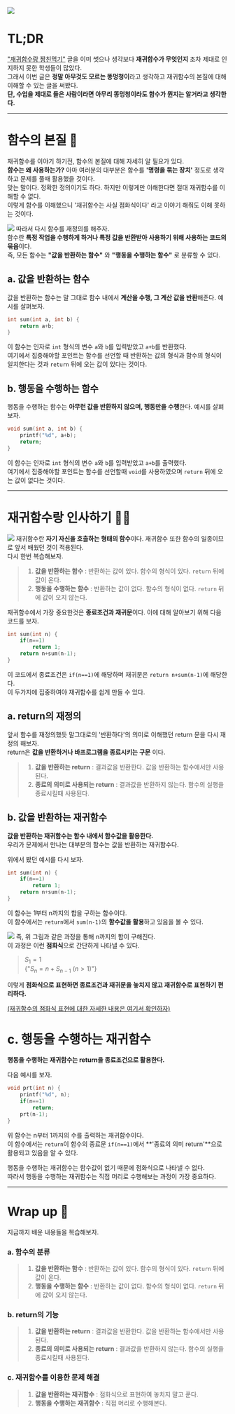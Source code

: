 
![](https://media2.giphy.com/media/IpeYSEZshTefe/giphy.gif?cid=ecf05e4778m6kru4sp8blcgdaxbodrs2zdh1am56yjvc4ypn&rid=giphy.gif&ct=g)

# TL;DR
["재귀함수랑 짱친먹기"](/jaegui) 글을 이미 썻으나 생각보다 **재귀함수가 무엇인지** 조차 제대로 인지하지 못한 학생들이 많았다.  
그래서 이번 글은 **정말 아무것도 모르는 똥멍청이**라고 생각하고 재귀함수의 본질에 대해 이해할 수 있는 글을 써봤다.  
**단, 수업을 제대로 들은 사람이라면 아무리 똥멍청이라도 함수가 뭔지는 알거라고 생각한다.**

---

# 함수의 본질 🧠
재귀함수를 이야기 하기전, 함수의 본질에 대해 자세히 알 필요가 있다.  
**함수는 왜 사용하는가?** 아마 여러분의 대부분은 함수를 **'명령을 묶는 장치'** 정도로 생각하고 문제를 풀때 활용했을 것이다.  
맞는 말이다. 정확한 정의이기도 하다. 하지만 이렇게만 이해한다면 절대 재귀함수를 이해할 수 없다.  
이렇게 함수를 이해했으니 '재귀함수는 사실 점화식이다' 라고 이야기 해줘도 이해 못하는 것이다.

![](./images/function.png)
따라서 다시 함수를 재정의를 해주자.  
함수란 **특정 작업을 수행하게 하거나 특정 값을 반환받아 사용하기 위해 사용하는 코드의 묶음**이다.  
즉, 모든 함수는 **"값을 반환하는 함수"** 와 **"행동을 수행하는 함수"** 로 분류할 수 있다.  

## a. 값을 반환하는 함수
값을 반환하는 함수는 말 그대로 함수 내에서 **계산을 수행, 그 계산 값을 반환**해준다. 예시를 살펴보자.
```c
int sum(int a, int b) {
    return a+b;
}
```
이 함수는 인자로 `int` 형식의 변수 `a`와 `b`를 입력받았고 `a+b`를 반환했다.  
여기에서 집중해야할 포인트는 함수를 선언할 때 반환하는 값의 형식과 함수의 형식이 일치한다는 것과 `return` 뒤에 오는 값이 있다는 것이다.

## b. 행동을 수행하는 함수
행동을 수행하는 함수는 **아무런 값을 반환하지 않으며, 행동만을 수행**한다. 예시를 살펴보자.
```c
void sum(int a, int b) {
    printf("%d", a+b);
    return;
}
```
이 함수는 인자로 `int` 형식의 변수 `a`와 `b`를 입력받았고 `a+b`를 출력했다.  
여기에서 집중해야할 포인트는 함수를 선언할때 `void`를 사용하였으며 `return` 뒤에 오는 값이 없다는 것이다.  

---

# 재귀함수랑 인사하기 👋🏻
![](https://pbs.twimg.com/media/Ee9692iUYAENVo0.jpg)
재귀함수란 **자기 자신을 호출하는 형태의 함수**이다. 재귀함수 또한 함수의 일종이므로 앞서 배웠던 것이 적용된다.  
다시 한번 복습해보자.
>1. **값을 반환하는 함수** : 반환하는 값이 있다. 함수의 형식이 있다. `return` 뒤에 값이 온다.
>2. **행동을 수행하는 함수** : 반환하는 값이 없다. 함수의 형식이 없다. `return` 뒤에 값이 오지 않는다.

재귀함수에서 가장 중요한것은 **종료조건과 재귀문**이다. 이에 대해 알아보기 위해 다음 코드를 보자.
```c
int sum(int n) {
    if(n==1)
        return 1;
    return n+sum(n-1);
}
```
이 코드에서 종료조건은 `if(n==1)`에 해당하며 재귀문은 `return n+sum(n-1)`에 해당한다.  
이 두가지에 집중하여야 재귀함수를 쉽게 만들 수 있다.  

## a. return의 재정의
앞서 함수를 재정의했듯 말그대로의 '반환하다'의 의미로 이해했던 return 문을 다시 재정의 해보자.  
return은 **값을 반환하거나 바프로그램을 종료시키는 구문** 이다.
>1. **값을 반환하는 return** : 결과값을 반환한다. 값을 반환하는 함수에서만 사용된다.
>2. **종료의 의미로 사용되는 return** : 결과값을 반환하지 않는다. 함수의 실행을 종료시킬때 사용된다.

## b. 값을 반환하는 재귀함수
**값을 반환하는 재귀함수는 함수 내에서 함수값을 활용한다.**  
우리가 문제에서 만나는 대부분의 함수는 값을 반환하는 재귀함수다.  

위에서 봤던 예시를 다시 보자.
```c
int sum(int n) {
    if(n==1)
        return 1;
    return n+sum(n-1);
}
```
이 함수는 1부터 n까지의 합을 구하는 함수이다.  
이 함수에서는 `return`에서 `sum(n-1)`의 **함수값을 활용**하고 있음을 볼 수 있다.

![](./images/function2.png)
즉, 위 그림과 같은 과정을 통해 n까지의 함이 구해진다.  
이 과정은 이런 **점화식**으로 간단하게 나타낼 수 있다.  
><Latex>$S_1=1$</Latex>  
><Latex>{"$S_n=n+S_{n-1}$ $(n>1)$"}</Latex>  

이렇게 **점화식으로 표현하면 종료조건과 재귀문을 놓치지 않고 재귀함수로 표현하기 편리하다.**

[(재귀함수의 점화식 표현에 대한 자세한 내용은 여기서 확인하자)](/jaegui)


# c. 행동을 수행하는 재귀함수
**행동을 수행하는 재귀함수는 return을 종료조건으로 활용한다.**

다음 예시를 보자.  
```c
void prt(int n) {
    printf("%d", n);
    if(n==1)
        return;
    prt(n-1);
}
```
위 함수는 n부터 1까지의 수를 출력하는 재귀함수이다.  
이 함수에서는 `return`이 함수의 종료문 `if(n==1)`에서 **'종료의 의미 return'**으로 활용되고 있음을 알 수 있다.

행동을 수행하는 재귀함수는 함수값이 없기 때문에 점화식으로 나타낼 수 없다.  
따라서 행동을 수행하는 재귀함수는 직접 머리로 수행해보는 과정이 가장 중요하다.

---

# Wrap up 📖
지금까지 배운 내용들을 복습해보자.

### a. 함수의 분류
>1. **값을 반환하는 함수** : 반환하는 값이 있다. 함수의 형식이 있다. `return` 뒤에 값이 온다.
>2. **행동을 수행하는 함수** : 반환하는 값이 없다. 함수의 형식이 없다. `return` 뒤에 값이 오지 않는다.

### b. return의 기능
>1. **값을 반환하는 return** : 결과값을 반환한다. 값을 반환하는 함수에서만 사용된다.
>2. **종료의 의미로 사용되는 return** : 결과값을 반환하지 않는다. 함수의 실행을 종료시킬때 사용된다.

### c. 재귀함수를 이용한 문제 해결
>1. **값을 반환하는 재귀함수** : 점화식으로 표현하여 놓치지 말고 푼다.
>2. **행동을 수행하는 재귀함수** : 직접 머리로 수행해본다.